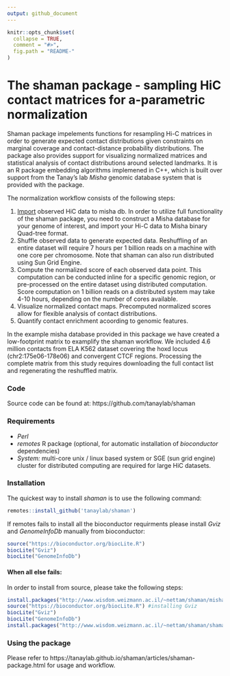 ```yaml
---
output: github_document
---
```


```r
knitr::opts_chunk$set(
  collapse = TRUE,
  comment = "#>",
  fig.path = "README-"
)
```

# The shaman package - sampling HiC contact matrices for a-parametric normalization#

Shaman package impelements functions for resampling Hi-C matrices in order to generate expected contact distributions given constraints on marginal coverage and contact-distance probability distributions. The package also provides support for visualizing normalized matrices and statistical analysis of contact distributions around selected landmarks. It is an R package embedding algorithms implemened in C++, which is built over support from the Tanay's lab *Misha* genomic database system that is provided with the package.


The normalization workflow consists of the following steps:

1. [Import](https://tanaylab.github.io/shaman/articles/import.html) observed HiC data to misha db. In order to utilize full functionality of the shaman package, you need to construct a Misha database for your genome of interest, and import your Hi-C data to Misha binary Quad-tree format.
2. Shuffle observed data to generate expected data. Reshuffling of an entire dataset will require 7 hours per 1 billion reads on a machine with one core per chromosome. Note that shaman can also run distributed using Sun Grid Engine.
3. Compute the normalized score of each observed data point. This computation can be conducted inline for a specific genomic region, or pre-processed on the entire dataset using distributed computation. Score computation on 1 billion reads on a distributed system may take 4-10 hours, depending on the number of cores available.
4. Visualize normalized contact maps. Precomputed normalized scores allow for flexible analysis of contact distributions.
5. Quantify contact enrichment acoording to genomic features.

In the example misha database provided in this package we have created a low-footprint matrix to examplify the shaman workflow. We included 4.6 million contacts from ELA K562 dataset covering the hoxd locus (chr2:175e06-178e06) and convergent CTCF regions. Processing the complete matrix from this study requires downloading the full contact list and regenerating the reshuffled matrix.

### Code
Source code can be found at: 
https://github.com/tanaylab/shaman

### Requirements 
- _Perl_
- _remotes_ R package (optional, for automatic installation of *bioconductor* dependencies)
- _System:_ multi-core unix / linux based system or SGE (sun grid engine) cluster for distributed computing are required for large HiC datasets. 


### Installation 
The quickest way to install *shaman* is to use the following command: 

```r
remotes::install_github('tanaylab/shaman')
```

If remotes fails to install all the bioconductor requirments please install _Gviz_ and _GenomeInfoDb_ manually from bioconductor:

```r
source("https://bioconductor.org/biocLite.R")
biocLite("Gviz")
biocLite("GenomeInfoDb")
```

#### When all else fails:
In order to install from source, please take the following steps:
```r
install.packages("http://www.wisdom.weizmann.ac.il/~nettam/shaman/misha_3.5.6.tar.gz", , repos=NULL) # Download and install misha package) 
source("https://bioconductor.org/biocLite.R") #installing Gviz
biocLite("Gviz")
biocLite("GenomeInfoDb")
install.packages("http://www.wisdom.weizmann.ac.il/~nettam/shaman/shaman_2.0.tar.gz", , repos=NULL) # Download and install shaman package)
```


### Using the package
Please refer to  https://tanaylab.github.io/shaman/articles/shaman-package.html for usage and workflow.
